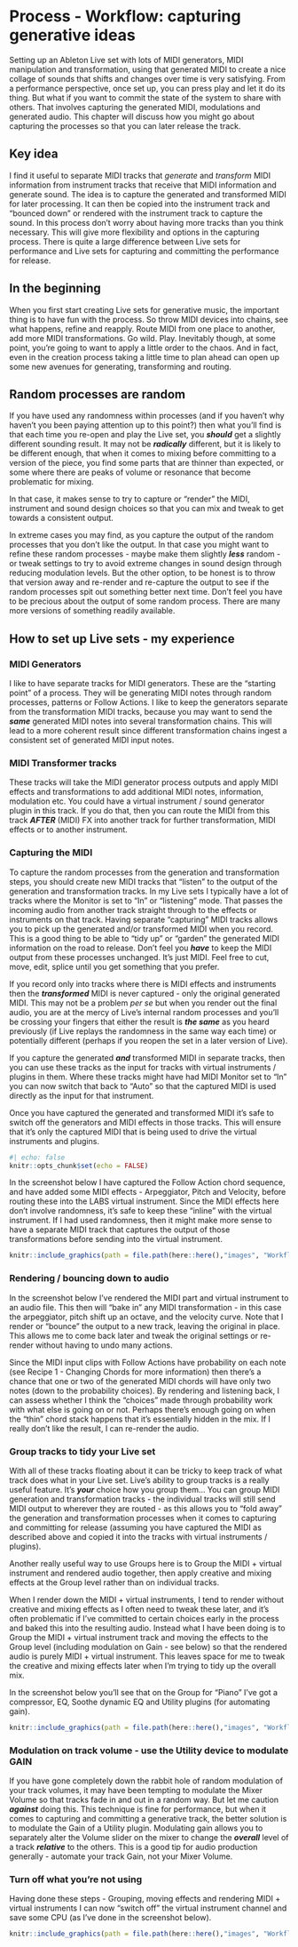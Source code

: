 # Process - Workflow: capturing generative ideas {#process-workflow}

Setting up an Ableton Live set with lots of MIDI generators, MIDI manipulation
and transformation, using that generated MIDI to create a nice collage of sounds
that shifts and changes over time is very satisfying. From a performance
perspective, once set up, you can press play and let it do its thing. But what
if you want to commit the state of the system to share with others. That
involves capturing the generated MIDI, modulations and generated audio. This
chapter will discuss how you might go about capturing the processes so that you
can later release the track.

::: callout-tip
## Key idea

I find it useful to separate MIDI tracks that *generate* and *transform* MIDI
information from instrument tracks that receive that MIDI information and
generate sound. The idea is to capture the generated and transformed MIDI for
later processing. It can then be copied into the instrument track and "bounced
down" or rendered with the instrument track to capture the sound. In this
process don't worry about having more tracks than you think necessary. This will
give more flexibility and options in the capturing process. There is quite a
large difference between Live sets for performance and Live sets for capturing
and committing the performance for release.

::: 

## In the beginning

When you first start creating Live sets for generative music, the important
thing is to have fun with the process. So throw MIDI devices into chains, see
what happens, refine and reapply. Route MIDI from one place to another, add more
MIDI transformations. Go wild. Play. Inevitably though, at some point, you're
going to want to apply a little order to the chaos. And in fact, even in the
creation process taking a little time to plan ahead can open up some new avenues
for generating, transforming and routing.

## Random processes are random

If you have used any randomness within processes (and if you haven't why haven't
you been paying attention up to this point?) then what you'll find is that each
time you re-open and play the Live set, you ***should*** get a slightly 
different sounding result. It may not be ***radically*** different, but it is 
likely to be different enough, that when it comes to mixing before committing to
a version of the piece, you find some parts that are thinner than expected, or 
some where there are peaks of volume or resonance that become problematic for 
mixing.

In that case, it makes sense to try to capture or "render" the MIDI, instrument
and sound design choices so that you can mix and tweak to get towards a 
consistent output. 

In extreme cases you may find, as you capture the output of the random processes
that you don't like the output. In that case you might want to refine these 
random processes - maybe make them slightly ***less*** random - or tweak 
settings to try to avoid extreme changes in sound design through reducing 
modulation levels. But the other option, to be honest is to throw that version
away and re-render and re-capture the output to see if the random processes 
spit out something better next time. Don't feel you have to be precious about 
the output of some random process. There are many more versions of something 
readily available.

## How to set up Live sets - my experience

### MIDI Generators

I like to have separate tracks for MIDI generators. These are the "starting
point" of a process. They will be generating MIDI notes through random
processes, patterns or Follow Actions. I like to keep the generators separate
from the transformation MIDI tracks, because you may want to send the ***same***
generated MIDI notes into several transformation chains. This will lead to a
more coherent result since different transformation chains ingest a consistent
set of generated MIDI input notes.

### MIDI Transformer tracks

These tracks will take the MIDI generator process outputs and apply MIDI effects
and transformations to add additional MIDI notes, information, modulation etc.
You could have a virtual instrument / sound generator plugin in this track. If
you do that, then you can route the MIDI from this track ***AFTER*** (MIDI) FX
into another track for further transformation, MIDI effects or to another
instrument.

### Capturing the MIDI

To capture the random processes from the generation and transformation steps,
you should create new MIDI tracks that "listen" to the output of the generation
and transformation tracks. In my Live sets I typically have a lot of tracks
where the Monitor is set to "In" or "listening" mode. That passes the incoming
audio from another track straight through to the effects or instruments on that
track. Having separate "capturing" MIDI tracks allows you to pick up the
generated and/or transformed MIDI when you record. This is a good thing to be
able to "tidy up" or "garden" the generated MIDI information on the road to
release. Don't feel you ***have*** to keep the MIDI output from these processes
unchanged. It's just MIDI. Feel free to cut, move, edit, splice until you get
something that you prefer.

If you record only into tracks where there is MIDI effects and instruments then
the ***transformed*** MIDI is never captured - only the original generated MIDI.
This may not be a problem *per se* but when you render out the final audio, you
are at the mercy of Live's internal random processes and you'll be crossing your
fingers that either the result is ***the same*** as you heard previously (if
Live replays the randomness in the same way each time) or potentially different
(perhaps if you reopen the set in a later version of Live).

If you capture the generated ***and*** transformed MIDI in separate tracks,
then you can use these tracks as the input for tracks with virtual instruments /
plugins in them. Where these tracks might have had MIDI Monitor set to "In" you
can now switch that back to "Auto" so that the captured MIDI is used directly as
the input for that instrument.

Once you have captured the generated and transformed MIDI it's safe to switch
off the generators and MIDI effects in those tracks. This will ensure that it's
only the captured MIDI that is being used to drive the virtual instruments and
plugins.

```r
#| echo: false
knitr::opts_chunk$set(echo = FALSE)
```

In the screenshot below I have captured the Follow Action chord sequence, and 
have added some MIDI effects - Arpeggiator, Pitch and Velocity, before 
routing these into the LABS virtual instrument. Since the MIDI effects here 
don't involve randomness, it's safe to keep these "inline" with the virtual
instrument. If I had used randomness, then it might make more sense to have a
separate MIDI track that captures the output of those transformations before
sending into the virtual instrument.

```r
knitr::include_graphics(path = file.path(here::here(),"images", "Workflow1_MIDI.png"))
```

### Rendering / bouncing down to audio

In the screenshot below I've rendered the MIDI part and virtual instrument to 
an audio file. This then will "bake in" any MIDI transformation - in this case
the arpeggiator, pitch shift up an octave, and the velocity curve. Note that I 
render or "bounce" the output to a new track, leaving the original in place.
This allows me to come back later and tweak the original settings or re-render 
without having to undo many actions.

Since the MIDI input clips with Follow Actions have probability on each note
(see Recipe 1 - Changing Chords for more information) then there's a chance that
one or two of the generated MIDI chords will have only two notes (down to the
probability choices). By rendering and listening back, I can assess whether I 
think the "choices" made through probability work with what else is going on or
not. Perhaps there's enough going on when the "thin" chord stack happens that 
it's essentially hidden in the mix. If I really don't like the result, I can
re-render the audio.

### Group tracks to tidy your Live set

With all of these tracks floating about it can be tricky to keep track of what
track does what in your Live set. Live's ability to group tracks is a really
useful feature. It's ***your*** choice how you group them... You can group MIDI
generation and transformation tracks - the individual tracks will still send
MIDI output to wherever they are routed - as this allows you to "fold away" the
generation and transformation processes when it comes to capturing and
committing for release (assuming you have captured the MIDI as described above
and copied it into the tracks with virtual instruments / plugins).

Another really useful way to use Groups here is to Group the MIDI + virtual 
instrument and rendered audio together, then apply creative and mixing effects
at the Group level rather than on individual tracks.

When I render down the MIDI + virtual instruments, I tend to render without
creative and mixing effects as I often need to tweak these later, and it's 
often problematic if I've committed to certain choices early in the process and
baked this into the resulting audio. Instead what I have been doing is to
Group the MIDI + virtual instrument track and moving the effects to the Group
level (including modulation on Gain - see below) so that the rendered audio
is purely MIDI + virtual instrument. This leaves space for me to tweak the 
creative and mixing effects later when I'm trying to tidy up the overall mix.

In the screenshot below you'll see that on the Group for "Piano" I've got a 
compressor, EQ, Soothe dynamic EQ and Utility plugins (for automating gain).

```r
knitr::include_graphics(path = file.path(here::here(),"images", "Workflow2_Group.png"))
```

### Modulation on track volume - use the Utility device to modulate GAIN

If you have gone completely down the rabbit hole of random modulation of your
track volumes, it may have been tempting to modulate the Mixer Volume so that
tracks fade in and out in a random way. But let me caution ***against*** doing
this. This technique is fine for performance, but when it comes to capturing and
committing a generative track, the better solution is to modulate the Gain of a
Utility plugin. Modulating gain allows you to separately alter the Volume slider
on the mixer to change the ***overall*** level of a track ***relative*** to the
others. This is a good tip for audio production generally - automate your track
Gain, not your Mixer Volume.

### Turn off what you're not using

Having done these steps - Grouping, moving effects and rendering MIDI + virtual
instruments I can now "switch off" the virtual instrument channel and save some
CPU (as I've done in the screenshot below).

```r
knitr::include_graphics(path = file.path(here::here(),"images", "Workflow3_Rendered.png"))
```
